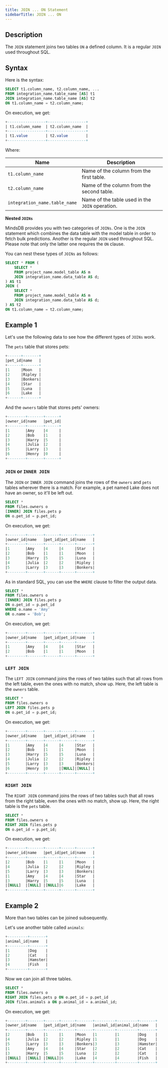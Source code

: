 ```yaml
---
title: JOIN ... ON Statement
sidebarTitle: JOIN ... ON
---
```


## Description

The `JOIN` statement joins two tables `ON` a defined column. It is a regular `JOIN` used throughout SQL.

## Syntax

Here is the syntax:

```sql
SELECT t1.column_name, t2.column_name, ...
FROM integration_name.table_name [AS] t1
JOIN integration_name.table_name [AS] t2
ON t1.column_name = t2.column_name;
```

On execution, we get:

```sql
+-----------------+-----------------+
| t1.column_name  | t2.column_name  |
+-----------------+-----------------+
| t1.value        | t2.value        |
+-----------------+-----------------+
```

Where:

| Name                                | Description                                     |
| ----------------------------------- | ----------------------------------------------- |
| `t1.column_name`                    | Name of the column from the first table.        |
| `t2.column_name`                    | Name of the column from the second table.       |
| `integration_name.table_name`       | Name of the table used in the `JOIN` operation. |

<Tip>

**Nested `JOINs`**

MindsDB provides you with two categories of `JOINs`. One is the `JOIN` statement which combines the data table with the model table in order to fetch bulk predictions. Another is the regular `JOIN` used throughout SQL. Please note that only the latter one requires the `ON` clause.

You can nest these types of `JOINs` as follows:

```sql
SELECT * FROM (
    SELECT *
    FROM project_name.model_table AS m
    JOIN integration_name.data_table AS d;
) AS t1
JOIN (
    SELECT *
    FROM project_name.model_table AS m
    JOIN integration_name.data_table AS d;
) AS t2
ON t1.column_name = t2.column_name;
```

</Tip>

## Example 1

Let's use the following data to see how the different types of `JOINs` work.

The `pets` table that stores pets:

```sql
+------+-------+
|pet_id|name   |
+------+-------+
|1     |Moon   |
|2     |Ripley |
|3     |Bonkers|
|4     |Star   |
|5     |Luna   |
|6     |Lake   |
+------+-------+
```

And the `owners` table that stores pets' owners:

```sql
+--------+-------+------+
|owner_id|name   |pet_id|
+--------+-------+------+
|1       |Amy    |4     |
|2       |Bob    |1     |
|3       |Harry  |5     |
|4       |Julia  |2     |
|5       |Larry  |3     |
|6       |Henry  |0     |
+--------+-------+------+
```

### `JOIN` or `INNER JOIN`

The `JOIN` or `INNER JOIN` command joins the rows of the `owners` and `pets` tables wherever there is a match. For example, a pet named Lake does not have an owner, so it'll be left out.

```sql
SELECT *
FROM files.owners o
[INNER] JOIN files.pets p
ON o.pet_id = p.pet_id;
```

On execution, we get:

```sql
+--------+-------+------+------+-------+
|owner_id|name   |pet_id|pet_id|name   |
+--------+-------+------+------+-------+
|1       |Amy    |4     |4     |Star   |
|2       |Bob    |1     |1     |Moon   |
|3       |Harry  |5     |5     |Luna   |
|4       |Julia  |2     |2     |Ripley |
|5       |Larry  |3     |3     |Bonkers|
+--------+-------+------+------+-------+
```

As in standard SQL, you can use the `WHERE` clause to filter the output data.

```sql
SELECT *
FROM files.owners o
[INNER] JOIN files.pets p
ON o.pet_id = p.pet_id
WHERE o.name = 'Amy'
OR o.name = 'Bob';
```

On execution, we get:

```sql
+--------+-------+------+------+-------+
|owner_id|name   |pet_id|pet_id|name   |
+--------+-------+------+------+-------+
|1       |Amy    |4     |4     |Star   |
|2       |Bob    |1     |1     |Moon   |
+--------+-------+------+------+-------+
```

### `LEFT JOIN`

The `LEFT JOIN` command joins the rows of two tables such that all rows from the left table, even the ones with no match, show up. Here, the left table is the `owners` table.

```sql
SELECT *
FROM files.owners o
LEFT JOIN files.pets p
ON o.pet_id = p.pet_id;
```

On execution, we get:

```sql
+--------+-------+------+------+-------+
|owner_id|name   |pet_id|pet_id|name   |
+--------+-------+------+------+-------+
|1       |Amy    |4     |4     |Star   |
|2       |Bob    |1     |1     |Moon   |
|3       |Harry  |5     |5     |Luna   |
|4       |Julia  |2     |2     |Ripley |
|5       |Larry  |3     |3     |Bonkers|
|6       |Henry  |0     |[NULL]|[NULL] |
+--------+-------+------+------+-------+
```

### `RIGHT JOIN`

The `RIGHT JOIN` command joins the rows of two tables such that all rows from the right table, even the ones with no match, show up. Here, the right table is the `pets` table.

```sql
SELECT *
FROM files.owners o
RIGHT JOIN files.pets p
ON o.pet_id = p.pet_id;
```

On execution, we get:

```sql
+--------+-------+------+------+-------+
|owner_id|name   |pet_id|pet_id|name   |
+--------+-------+------+------+-------+
|2       |Bob    |1     |1     |Moon   |
|4       |Julia  |2     |2     |Ripley |
|5       |Larry  |3     |3     |Bonkers|
|1       |Amy    |4     |4     |Star   |
|3       |Harry  |5     |5     |Luna   |
|[NULL]  |[NULL] |[NULL]|6     |Lake   |
+--------+-------+------+------+-------+
```

## Example 2

More than two tables can be joined subsequently.

Let's use another table called `animals`:

```sql
+---------+-------+
|animal_id|name   |
+---------+-------+
|1        |Dog    |
|2        |Cat    |
|3        |Hamster|
|4        |Fish   |
+---------+-------+
```

Now we can join all three tables.

```sql
SELECT *
FROM files.owners o
RIGHT JOIN files.pets p ON o.pet_id = p.pet_id
JOIN files.animals a ON p.animal_id = a.animal_id;
```

On execution, we get:

```sql
+--------+-------+------+------+-------+---------+---------+-------+
|owner_id|name   |pet_id|pet_id|name   |animal_id|animal_id|name   |
+--------+-------+------+------+-------+---------+---------+-------+
|2       |Bob    |1     |1     |Moon   |1        |1        |Dog    |
|4       |Julia  |2     |2     |Ripley |1        |1        |Dog    |
|5       |Larry  |3     |3     |Bonkers|3        |3        |Hamster|
|1       |Amy    |4     |4     |Star   |2        |2        |Cat    |
|3       |Harry  |5     |5     |Luna   |2        |2        |Cat    |
|[NULL]  |[NULL] |[NULL]|6     |Lake   |4        |4        |Fish   |
+--------+-------+------+------+-------+---------+---------+-------+
```
